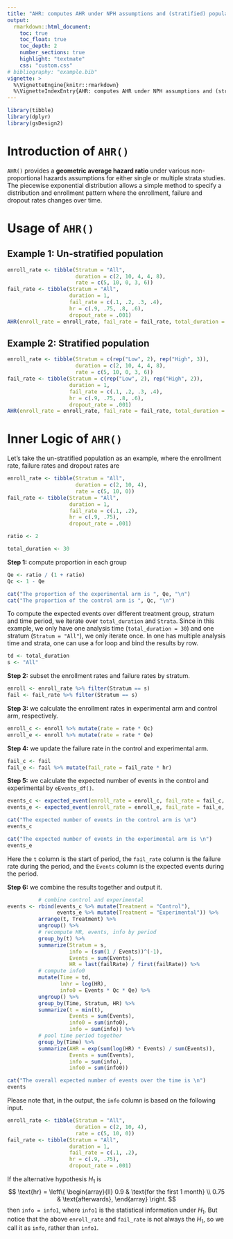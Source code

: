 ```yaml
---
title: "AHR: computes AHR under NPH assumptions and (stratified) populations"
output:
  rmarkdown::html_document:
    toc: true
    toc_float: true
    toc_depth: 2
    number_sections: true
    highlight: "textmate"
    css: "custom.css"
# bibliography: "example.bib"
vignette: >
  %\VignetteEngine{knitr::rmarkdown}
  %\VignetteIndexEntry{AHR: computes AHR under NPH assumptions and (stratified) populations}
---
```


```r
library(tibble)
library(dplyr)
library(gsDesign2)
```

# Introduction of `AHR()`

`AHR()` provides a **geometric average hazard ratio** under various non-proportional hazards assumptions for either single or multiple strata studies. 
The piecewise exponential distribution allows a simple method to specify a distribution and enrollment pattern where the enrollment, failure and dropout rates changes over time.

# Usage of `AHR()`

## Example 1: Un-stratified population
```r
enroll_rate <- tibble(Stratum = "All",
                      duration = c(2, 10, 4, 4, 8),
                      rate = c(5, 10, 0, 3, 6))
fail_rate <- tibble(Stratum = "All",
                    duration = 1,
                    fail_rate = c(.1, .2, .3, .4),
                    hr = c(.9, .75, .8, .6),
                    dropout_rate = .001)
AHR(enroll_rate = enroll_rate, fail_rate = fail_rate, total_duration = c(15, 30)) %>% gt::gt()
```


## Example 2: Stratified population
```r
enroll_rate <- tibble(Stratum = c(rep("Low", 2), rep("High", 3)),
                      duration = c(2, 10, 4, 4, 8),
                      rate = c(5, 10, 0, 3, 6))
fail_rate <- tibble(Stratum = c(rep("Low", 2), rep("High", 2)),
                    duration = 1,
                    fail_rate = c(.1, .2, .3, .4),
                    hr = c(.9, .75, .8, .6),
                    dropout_rate = .001)
AHR(enroll_rate = enroll_rate, fail_rate = fail_rate, total_duration = c(15, 30)) %>% gt::gt()
```

# Inner Logic of `AHR()`

Let's take the un-stratified population as an example, where the enrollment rate, failure rates and dropout rates are
```r
enroll_rate <- tibble(Stratum = "All",
                      duration = c(2, 10, 4),
                      rate = c(5, 10, 0))
fail_rate <- tibble(Stratum = "All",
                    duration = 1,
                    fail_rate = c(.1, .2),
                    hr = c(.9, .75),
                    dropout_rate = .001)

ratio <- 2

total_duration <- 30
```

**Step 1:** compute proportion in each group
```r
Qe <- ratio / (1 + ratio)
Qc <- 1 - Qe
```

```r
cat("The proportion of the experimental arm is ", Qe, "\n")
cat("The proportion of the control arm is ", Qc, "\n")
```
To compute the expected events over different treatment group, stratum and time period, we iterate over `total_duration` and `Strata`.
Since in this example, we only have one analysis time (`total_duration = 30`) and one stratum (`Stratum = "All"`), we only iterate once. 
In one has multiple analysis time and strata, one can use a for loop and bind the results by row. 

```r
td <- total_duration
s <- "All"
```



**Step 2:** subset the enrollment rates and failure rates by stratum.
```r
enroll <- enroll_rate %>% filter(Stratum == s)
fail <- fail_rate %>% filter(Stratum == s)
```

**Step 3:** we calculate the enrollment rates in experimental arm and control arm, respectively.
```r
enroll_c <- enroll %>% mutate(rate = rate * Qc)
enroll_e <- enroll %>% mutate(rate = rate * Qe)
```

**Step 4:** we update the failure rate in the control and experimental arm.
```r
fail_c <- fail
fail_e <- fail %>% mutate(fail_rate = fail_rate * hr)
```

**Step 5:** we calculate the expected number of events in the control and experimental by `eEvents_df()`.
```r
events_c <- expected_event(enroll_rate = enroll_c, fail_rate = fail_c, total_duration = td, simple = FALSE)
events_e <- expected_event(enroll_rate = enroll_e, fail_rate = fail_e, total_duration = td, simple = FALSE)
```

```r
cat("The expected number of events in the control arm is \n")
events_c

cat("The expected number of events in the experimental arm is \n")
events_e
```


Here the `t` column is the start of period, the `fail_rate` column is the failure rate during the period, and the `Events` column is the  expected events during the period.

**Step 6:** we combine the results together and output it.
```r
          # combine control and experimental
events <- rbind(events_c %>% mutate(Treatment = "Control"),
                events_e %>% mutate(Treatment = "Experimental")) %>%
          arrange(t, Treatment) %>% 
          ungroup() %>% 
          # recompute HR, events, info by period
          group_by(t) %>%
          summarize(Stratum = s, 
                    info = (sum(1 / Events))^(-1),
                    Events = sum(Events), 
                    HR = last(failRate) / first(failRate)) %>% 
          # compute info0
          mutate(Time = td, 
                 lnhr = log(HR), 
                 info0 = Events * Qc * Qe) %>%
          ungroup() %>% 
          group_by(Time, Stratum, HR) %>%
          summarize(t = min(t), 
                    Events = sum(Events), 
                    info0 = sum(info0), 
                    info = sum(info)) %>%
          # pool time period together
          group_by(Time) %>%
          summarize(AHR = exp(sum(log(HR) * Events) / sum(Events)),
                    Events = sum(Events),
                    info = sum(info),
                    info0 = sum(info0))
```

```r
cat("The overall expected number of events over the time is \n")
events
```

Please note that, in the output, the `info` column is based on the following input.
```r
enroll_rate <- tibble(Stratum = "All",
                      duration = c(2, 10, 4),
                      rate = c(5, 10, 0))
fail_rate <- tibble(Stratum = "All",
                    duration = 1,
                    fail_rate = c(.1, .2),
                    hr = c(.9, .75),
                    dropout_rate = .001)
```
If the alternative hypothesis $H_1$ is 
$$
  \text{hr}
  =
  \left\{
  \begin{array}{ll}
    0.9  & \text{for the first 1 month} \\
    0.75 & \text{afterwards},
  \end{array}
  \right.
$$
then `info = info1`, where `info1` is the statistical information under $H_1$. 
But notice that the above `enroll_rate` and `fail_rate` is not always the $H_1$, so we call it as `info`, rather than `info1`. 